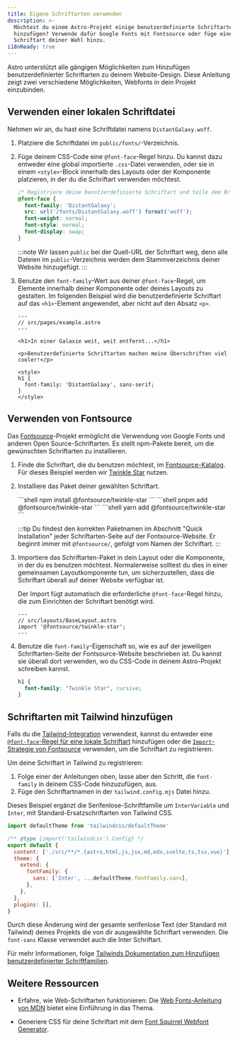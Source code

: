 ```yaml
---
title: Eigene Schriftarten verwenden
description: >-
  Möchtest du einem Astro-Projekt einige benutzerdefinierte Schriftarten
  hinzufügen? Verwende dafür Google Fonts mit Fontsource oder füge eine
  Schriftart deiner Wahl hinzu.
i18nReady: true
---
```



Astro unterstützt alle gängigen Möglichkeiten zum Hinzufügen benutzerdefinierter Schriftarten zu deinem Website-Design. Diese Anleitung zeigt zwei verschiedene Möglichkeiten, Webfonts in dein Projekt einzubinden.

## Verwenden einer lokalen Schriftdatei

Nehmen wir an, du hast eine Schriftdatei namens `DistantGalaxy.woff`.

1. Platziere die Schriftdatei im `public/fonts/`-Verzeichnis.

2. Füge deinem CSS-Code eine `@font-face`-Regel hinzu. Du kannst dazu entweder eine global importierte `.css`-Datei verwenden, oder sie in einem `<style>`-Block innerhalb des Layouts oder der Komponente platzieren, in der du die Schriftart verwenden möchtest.

    ```css
    /* Registriere deine benutzerdefinierte Schriftart und teile dem Browser mit, wo sie zu finden ist. */
    @font-face {
      font-family: 'DistantGalaxy';
      src: url('/fonts/DistantGalaxy.woff') format('woff');
      font-weight: normal;
      font-style: normal;
      font-display: swap;
    }
    ```

    :::note
    Wir lassen `public` bei der Quell-URL der Schriftart weg, denn alle Dateien im `public`-Verzeichnis werden dem Stammverzeichnis deiner Website hinzugefügt.
    :::

3. Benutze den `font-family`-Wert aus deiner `@font-face`-Regel, um Elemente innerhalb deiner Komponente oder deines Layouts zu gestalten. Im folgenden Beispiel wird die benutzerdefinierte Schriftart auf das `<h1>`-Element angewendet, aber nicht auf den Absatz `<p>`.

    ```astro {10-12}
    ---
    // src/pages/example.astro
    ---

    <h1>In einer Galaxie weit, weit entfernt...</h1>

    <p>Benutzerdefinierte Schriftarten machen meine Überschriften viel cooler!</p>

    <style>
    h1 {
      font-family: 'DistantGalaxy', sans-serif;
    }
    </style>
    ```

## Verwenden von Fontsource

Das [Fontsource](https://fontsource.org/)-Projekt ermöglicht die Verwendung von Google Fonts und anderen Open Source-Schriftarten. Es stellt npm-Pakete bereit, um die gewünschten Schriftarten zu installieren.

1. Finde die Schriftart, die du benutzen möchtest, im [Fontsource-Katalog](https://fontsource.org/fonts). Für dieses Beispiel werden wir [Twinkle Star](https://fontsource.org/fonts/twinkle-star) nutzen.

2. Installiere das Paket deiner gewählten Schriftart. 

    <PackageManagerTabs>
      <Fragment slot="npm">
      ```shell
      npm install @fontsource/twinkle-star
      ```
      </Fragment>
      <Fragment slot="pnpm">
      ```shell
      pnpm add @fontsource/twinkle-star
      ```
      </Fragment>
      <Fragment slot="yarn">
      ```shell
      yarn add @fontsource/twinkle-star
      ```
      </Fragment>
    </PackageManagerTabs>

    :::tip
    Du findest den korrekten Paketnamen im Abschnitt "Quick Installation" jeder Schriftarten-Seite auf der Fontsource-Website. Er beginnt immer mit `@fontsource/`, gefolgt vom Namen der Schriftart.
    :::

3. Importiere das Schriftarten-Paket in dein Layout oder die Komponente, in der du es benutzen möchtest. Normalerweise solltest du dies in einer gemeinsamen Layoutkomponente tun, um sicherzustellen, dass die Schriftart überall auf deiner Website verfügbar ist.

    Der Import fügt automatisch die erforderliche `@font-face`-Regel hinzu, die zum Einrichten der Schriftart benötigt wird.

    ```astro
    ---
    // src/layouts/BaseLayout.astro
    import '@fontsource/twinkle-star';
    ---
    ```

4. Benutze die `font-family`-Eigenschaft so, wie es auf der jeweiligen Schriftarten-Seite der Fontsource-Website beschrieben ist. Du kannst sie überall dort verwenden, wo du CSS-Code in deinem Astro-Projekt schreiben kannst.

    ```css
    h1 {
      font-family: "Twinkle Star", cursive;
    }
    ```

## Schriftarten mit Tailwind hinzufügen

Falls du die [Tailwind-Integration](/de/guides/integrations-guide/tailwind/) verwendest, kannst du entweder eine [`@font-face`-Regel für eine lokale Schriftart](#verwenden-einer-lokalen-schriftdatei) hinzufügen oder die [`Import`-Strategie von Fontsource](#verwenden-von-fontsource) verwenden, um die Schriftart zu registrieren.

Um deine Schriftart in Tailwind zu registrieren:

1. Folge einer der Anleitungen oben, lasse aber den Schritt, die `font-family` in deinem CSS-Code hinzuzufügen, aus.
2. Füge den Schriftartnamen in der `tailwind.config.mjs` Datei hinzu.

  Dieses Beispiel ergänzt die Serifenlose-Schriftfamilie um `InterVariable` und `Inter`, mit Standard-Ersatzschriftarten von Tailwind CSS.

  ```js title="tailwind.config.mjs" ins={1,8-10}
  import defaultTheme from 'tailwindcss/defaultTheme'

  /** @type {import('tailwindcss').Config} */
  export default {
    content: ['./src/**/*.{astro,html,js,jsx,md,mdx,svelte,ts,tsx,vue}'],
    theme: {
      extend: {
        fontFamily: {
          sans: ['Inter', ...defaultTheme.fontFamily.sans],
        },
      },
    },
    plugins: [],
  }
  ```

  Durch diese Änderung wird der gesamte serifenlose Text (der Standard mit Tailwind) deines Projekts die von dir ausgewählte Schriftart verwenden. Die `font-sans` Klasse verwendet auch die Inter Schriftart.

Für mehr Informationen, folge [Tailwinds Dokumentation zum Hinzufügen benutzerdefinierter Schriftfamilien](https://tailwindcss.com/docs/font-family#using-custom-values).

## Weitere Ressourcen

- Erfahre, wie Web-Schriftarten funktionieren: Die [Web Fonts-Anleitung von MDN](https://developer.mozilla.org/en-US/docs/Learn/CSS/Styling_text/Web_fonts) bietet eine Einführung in das Thema.

- Generiere CSS für deine Schriftart mit dem [Font Squirrel Webfont Generator](https://www.fontsquirrel.com/tools/webfont-generator).
